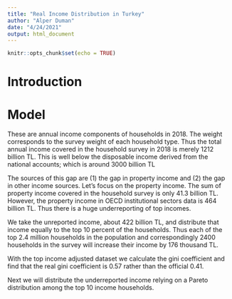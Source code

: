 ```yaml
---
title: "Real Income Distribution in Turkey"
author: "Alper Duman"
date: "4/24/2021"
output: html_document
---
```


```r
knitr::opts_chunk$set(echo = TRUE)
```


# Introduction


# Model

These are annual income components of households in 2018.
The weight corresponds to the survey weight of each household type.
Thus the total annual income covered in the household survey in 2018 is merely 1212 billion TL.
This is well below the disposable income derived from the national accounts; which is around 3000 billion TL

The sources of this gap are (1) the gap in property income and (2) the gap in other income sources.
Let's focus on the property income. 
The sum of property income covered in the household survey is only 41.3 billion TL.
However, the property income in OECD institutional sectors\footnote{The documentation for *OECD data* may be found at \url{https://stats.oecd.org/Index.aspx?DataSetCode=SNA_TABLE14A}}
data is 464 billion TL.
Thus there is a huge underreporting of top incomes.




We take the unreported income, about 422 billion TL, and distribute that income equally to the top 10 percent
of the households.
Thus each of the top 2.4 million households in the population and correspondingly 2400 households in the 
survey will increase their income by 176 thousand TL. 

With the top income adjusted dataset we calculate the gini coefficient and find that  the real gini coefficient is 0.57 rather than the official 0.41.

Next we will distribute the underreported income relying on a Pareto distribution among the top 10 income
households.


